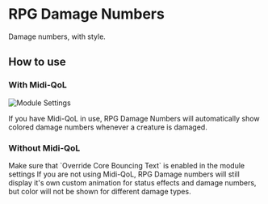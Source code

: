 
# RPG Damage Numbers

<ModuleInfo/>

Damage numbers, with style.

## How to use

### With Midi-QoL

<Image src="/images/RPG-Damage-Numbers/Rdnsettings.png" alt="Module Settings"   className={styles.wikiImage}/>

If you have Midi-QoL in use, RPG Damage Numbers will automatically show
colored damage numbers whenever a creature is damaged.

### Without Midi-QoL

<Callout type='warning' emoji='⚠️'>
Make sure that `Override Core Bouncing Text` is enabled in the module
settings
</Callout>
If you are not using Midi-QoL, RPG Damage numbers will still display
it's own custom animation for status effects and damage numbers, but
color will not be shown for different damage types.
